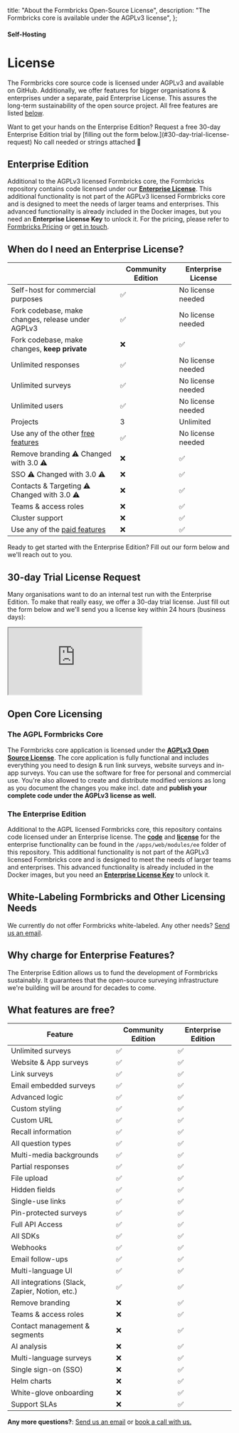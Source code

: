   title: "About the Formbricks Open-Source License",
  description: "The Formbricks core is available under the AGPLv3 license",
};

#### Self-Hosting

# License

The Formbricks core source code is licensed under AGPLv3 and available on GitHub. Additionally, we offer features for bigger organisations & enterprises under a separate, paid Enterprise License. This assures the long-term sustainability of the open source project. All free features are listed [below](#what-features-are-free).

<Note>
  Want to get your hands on the Enterprise Edition? Request a free 30-day Enterprise Edition trial by [filling out the form below.](#30-day-trial-license-request) No call needed or strings attached 🤙
</Note>

## Enterprise Edition

Additional to the AGPLv3 licensed Formbricks core, the Formbricks repository contains code licensed under our **[Enterprise License](https://github.com/formbricks/formbricks/blob/main/apps/web/modules/ee/LICENSE)**. This additional functionality is not part of the AGPLv3 licensed Formbricks core and is designed to meet the needs of larger teams and enterprises. This advanced functionality is already included in the Docker images, but you need an **Enterprise License Key** to unlock it. For the pricing, please refer to [Formbricks Pricing](https://formbricks.com/pricing) or [get in touch](https://cal.com/johannes/license).

## When do I need an Enterprise License?

|                                                               | Community Edition | Enterprise License |
| ------------------------------------------------------------- | ----------------- | ------------------ |
| Self-host for commercial purposes                             | ✅                | No license needed  |
| Fork codebase, make changes, release under AGPLv3             | ✅                | No license needed  |
| Fork codebase, make changes, **keep private**                 | ❌                | ✅                 |
| Unlimited responses                                           | ✅                | No license needed  |
| Unlimited surveys                                             | ✅                | No license needed  |
| Unlimited users                                               | ✅                | No license needed  |
| Projects                                                      | 3                 | Unlimited          |
| Use any of the other [free features](#what-features-are-free) | ✅                | No license needed  |
| Remove branding ⚠️ Changed with 3.0 ⚠️                        | ❌                | ✅                 |
| SSO ⚠️ Changed with 3.0 ⚠️                                    | ❌                | ✅                 |
| Contacts & Targeting ⚠️ Changed with 3.0 ⚠️                   | ❌                | ✅                 |
| Teams & access roles                                          | ❌                | ✅                 |
| Cluster support                                               | ❌                | ✅                 |
| Use any of the [paid features](#what-features-are-free)       | ❌                | ✅                 |

Ready to get started with the Enterprise Edition? Fill out our form below and we'll reach out to you.

## 30-day Trial License Request

Many organisations want to do an internal test run with the Enterprise Edition. To make that really easy, we offer a 30-day trial license. Just fill out the form below and we'll send you a license key within 24 hours (business days):

<div
  style={{
    position: "relative",
    height: "100vh",
    maxHeight: "100vh",
    overflow: "auto",
    borderRadius: "12px",
  }}>
  <iframe
    src="https://app.formbricks.com/s/clvupq3y205i5yrm3sm9v1xt5"
    style={{ position: "absolute", left: 0, top: 0, width: "100%", height: "100%", border: 0 }}></iframe>
</div>

## Open Core Licensing

### The AGPL Formbricks Core

The Formbricks core application is licensed under the **[AGPLv3 Open Source License](https://github.com/formbricks/formbricks/blob/main/LICENSE)**. The core application is fully functional and includes everything you need to design & run link surveys, website surveys and in-app surveys. You can use the software for free for personal and commercial use. You're also allowed to create and distribute modified versions as long as you document the changes you make incl. date and **publish your complete code under the AGPLv3 license as well.**

### The Enterprise Edition

Additional to the AGPL licensed Formbricks core, this repository contains code licensed under an Enterprise license. The **[code](https://github.com/formbricks/formbricks/tree/main/apps/web/modules/ee)** and **[license](https://github.com/formbricks/formbricks/blob/main/apps/web/modules/ee/LICENSE)** for the enterprise functionality can be found in the `/apps/web/modules/ee` folder of this repository. This additional functionality is not part of the AGPLv3 licensed Formbricks core and is designed to meet the needs of larger teams and enterprises. This advanced functionality is already included in the Docker images, but you need an **[Enterprise License Key](https://formbricks.com/docs/self-hosting/enterprise)** to unlock it.

## White-Labeling Formbricks and Other Licensing Needs

We currently do not offer Formbricks white-labeled. Any other needs? [Send us an email](mailto:hola@formbricks.com).

## Why charge for Enterprise Features?

The Enterprise Edition allows us to fund the development of Formbricks sustainably. It guarantees that the open-source surveying infrastructure we're building will be around for decades to come.

## What features are free?

| Feature                                        | Community Edition | Enterprise Edition |
| ---------------------------------------------- | ----------------- | ------------------ |
| Unlimited surveys                              | ✅                | ✅                 |
| Website & App surveys                          | ✅                | ✅                 |
| Link surveys                                   | ✅                | ✅                 |
| Email embedded surveys                         | ✅                | ✅                 |
| Advanced logic                                 | ✅                | ✅                 |
| Custom styling                                 | ✅                | ✅                 |
| Custom URL                                     | ✅                | ✅                 |
| Recall information                             | ✅                | ✅                 |
| All question types                             | ✅                | ✅                 |
| Multi-media backgrounds                        | ✅                | ✅                 |
| Partial responses                              | ✅                | ✅                 |
| File upload                                    | ✅                | ✅                 |
| Hidden fields                                  | ✅                | ✅                 |
| Single-use links                               | ✅                | ✅                 |
| Pin-protected surveys                          | ✅                | ✅                 |
| Full API Access                                | ✅                | ✅                 |
| All SDKs                                       | ✅                | ✅                 |
| Webhooks                                       | ✅                | ✅                 |
| Email follow-ups                               | ✅                | ✅                 |
| Multi-language UI                              | ✅                | ✅                 |
| All integrations (Slack, Zapier, Notion, etc.) | ✅                | ✅                 |
| Remove branding                                | ❌                | ✅                 |
| Teams & access roles                           | ❌                | ✅                 |
| Contact management & segments                  | ❌                | ✅                 |
| AI analysis                                    | ❌                | ✅                 |
| Multi-language surveys                         | ❌                | ✅                 |
| Single sign-on (SSO)                           | ❌                | ✅                 |
| Helm charts                                    | ❌                | ✅                 |
| White-glove onboarding                         | ❌                | ✅                 |
| Support SLAs                                   | ❌                | ✅                 |

**Any more questions?**: [Send us an email](mailto:johannes@formbricks.com) or [book a call with us.](https://cal.com/johannes/license)
